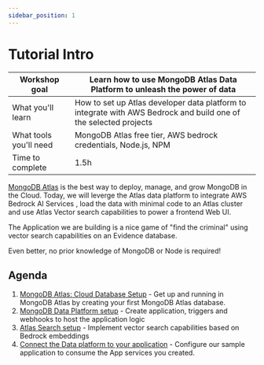 ```yaml
---
sidebar_position: 1
---
```

# Tutorial Intro


|Workshop goal|Learn how to use MongoDB Atlas Data Platform to unleash the power of data|
|-|-|
|What you'll learn|How to set up Atlas developer data platform to integrate with AWS Bedrock and build one of the selected projects|
|What tools you'll need|MongoDB Atlas free tier, AWS bedrock credentials, Node.js, NPM|
|Time to complete|1.5h|

[MongoDB Atlas](https://www.mongodb.com/atlas/database) is the best way to deploy, manage, and grow MongoDB in the Cloud. Today, we will leverge the Atlas data platform to integrate AWS Bedrock AI Services , load the data with minimal code to an Atlas cluster and use Atlas Vector search capabilities to power a frontend Web UI.

The Application we are building is a nice game of "find the criminal" using vector search capabilities on an Evidence database.

Even better, no prior knowledge of MongoDB or Node is required!

## Agenda

1. [MongoDB Atlas: Cloud Database Setup](/docs/category/mongodb-atlas-cloud-database) - Get up and running in MongoDB Atlas by creating your first MongoDB Atlas database.
1. [MongoDB Data Platform setup](/docs/category/mongodb-atlas-app-services---crime-stroy) - Create application, triggers and webhooks to host the application logic
1. [Atlas Search setup](/docs/category/add-atlas-search-vector-index---crime-story) - Implement vector search capabilities based on Bedrock embeddings
1. [Connect the Data platform to your application](/docs/category/connect-the-front-end-to-app-services) - Configure our sample application to consume the App services you created.

